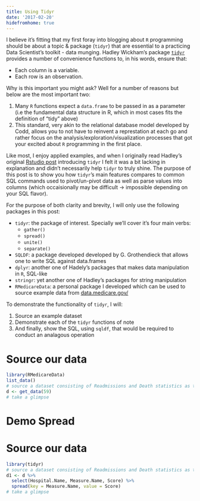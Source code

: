 ```yaml
---
title: Using Tidyr
date: '2017-02-20'
hidefromhome: true
---
```


I believe it's fitting that my first foray into blogging about `R` programming should be about a topic & package (`tidyr`) that are essential to a practicing Data Scientist's toolkit - data munging. Hadley Wickham's package [`tidyr`](https://github.com/hadley/tidyr) provides a number of convenience functions to, in his words, ensure that:

- Each column is a variable.
- Each row is an observation.

Why is this important you might ask? Well for a number of reasons but below are the most important two:

1. Many `R` functions expect a `data.frame` to be passed in as a parameter (i.e the fundamental data structure in R, which in most cases fits the definition of "tidy" above)
2. This standard, very akin to the relational database model developed by Codd, allows you to not have to reinvent a represtation at each go and rather focus on the analysis/exploration/visualization processes that got your excited about `R` programming in the first place.

Like most, I enjoy applied examples, and when I originally read Hadley's original [Rstudio post](https://blog.rstudio.org/2014/07/22/introducing-tidyr/) introducing `tidyr` I felt it was a bit lacking in explanation and didn't necessarily help `tidyr` to truly shine. The purpose of this post is to show you how `tidyr`'s main features compares to common SQL commands used to pivot/un-pivot data as well as parse values into columns (which occaisionally may be difficult -> impossible depending on your SQL flavor).

For the purpose of both clarity and brevity, I will only use the following packages in this post:

- `tidyr`: the package of interest. Specially we'll cover it's four main verbs:
    - `gather()` 
    - `spread()` 
    - `unite()`
    - `separate()` 
- `SQLDF`: a package developed developed by G. Grothendieck that allows one to write SQL against data.frames
- `dplyr`: another one of Hadely's packages that makes data manipulation in `R`, SQL-like
- `stringr`: yet another one of Hadley's packages for string manipulation
- `RMedicareData`: a personal package I developed which can be used to source example data from [data.medicare.gov/](https://data.medicare.gov/)

To demonstrate the functionality of `tidyr`, I will:

1. Source an example dataset
2. Demonstrate each of the `tidyr` functions of note
3. And finally, show the SQL, using `sqldf`, that would be required to conduct an analagous operation 

# Source our data
```r
library(RMedicareData)
list_data()
# source a dataset consisting of Readmissions and Death statistics as the hospital level
d <- get_data(59)
# take a glimpse
```

# Demo Spread
# Source our data
```r
library(tidyr)
# source a dataset consisting of Readmissions and Death statistics as the hospital level
d1 <- d %>% 
  select(Hospital.Name, Measure.Name, Score) %>% 
  spread(key = Measure.Name, value = Score)
# take a glimpse
```



